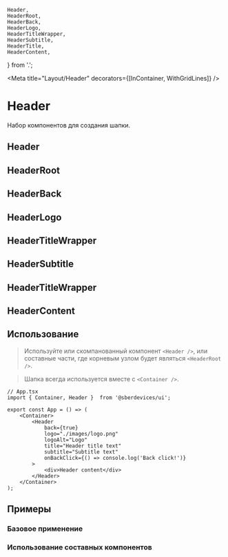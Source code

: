 


    Header,
    HeaderRoot,
    HeaderBack,
    HeaderLogo,
    HeaderTitleWrapper,
    HeaderSubtitle,
    HeaderTitle,
    HeaderContent,
} from '.';

<Meta title="Layout/Header" decorators={[InContainer, WithGridLines]} />

# Header
Набор компонентов для создания шапки.

## Header
<Description of={Header} />
<Props of={Header} />

## HeaderRoot
<Description of={HeaderRoot} />

## HeaderBack
<Description of={HeaderBack} />
<Props of={HeaderBack} />

## HeaderLogo
<Description of={HeaderLogo} />
<Props of={HeaderLogo} />

## HeaderTitleWrapper
<Description of={HeaderTitleWrapper} />

## HeaderSubtitle
<Description of={HeaderSubtitle} />

## HeaderTitleWrapper
<Description of={HeaderTitle} />

## HeaderContent
<Description of={HeaderContent} />

## Использование
> Используйте или скомпанованный компонент ``<Header />``,
или составные части, где корневым узлом будет являться ``<HeaderRoot />``.

> Шапка всегда используется вместе с ``<Container />``.

```tsx
// App.tsx
import { Container, Header }  from '@sberdevices/ui';

export const App = () => (
    <Container>
        <Header
            back={true}
            logo="./images/logo.png"
            logoAlt="Logo"
            title="Header title text"
            subtitle="Subtitle text"
            onBackClick={() => console.log('Back click!')}
        >
            <div>Header content</div>
        </Header>
    </Container>
);
```

## Примеры

### Базовое применение
<Canvas>
    <Story name="Default" story={stories.Default} />
</Canvas>

### Использование составных компонентов
<Canvas>
    <Story name="CustomAssembly" story={stories.CustomAssembly} />
</Canvas>

